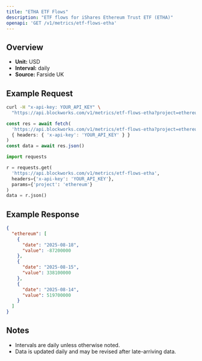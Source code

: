 ```yaml
---
title: "ETHA ETF Flows"
description: "ETF flows for iShares Ethereum Trust ETF (ETHA)"
openapi: 'GET /v1/metrics/etf-flows-etha'
---
```


## Overview

- **Unit:** USD
- **Interval:** daily
- **Source:** Farside UK

## Example Request

<CodeGroup>

```bash cURL
curl -H "x-api-key: YOUR_API_KEY" \
  "https://api.blockworks.com/v1/metrics/etf-flows-etha?project=ethereum"
```

```typescript TypeScript
const res = await fetch(
  'https://api.blockworks.com/v1/metrics/etf-flows-etha?project=ethereum',
  { headers: { 'x-api-key': 'YOUR_API_KEY' } }
)
const data = await res.json()
```

```python Python
import requests

r = requests.get(
  'https://api.blockworks.com/v1/metrics/etf-flows-etha',
  headers={'x-api-key': 'YOUR_API_KEY'},
  params={'project': 'ethereum'}
)
data = r.json()
```

</CodeGroup>

## Example Response

```json
{
  "ethereum": [
    {
      "date": "2025-08-18",
      "value": -87200000
    },
    {
      "date": "2025-08-15",
      "value": 338100000
    },
    {
      "date": "2025-08-14",
      "value": 519700000
    }
  ]
}
```

## Notes
- Intervals are daily unless otherwise noted.
- Data is updated daily and may be revised after late-arriving data.
